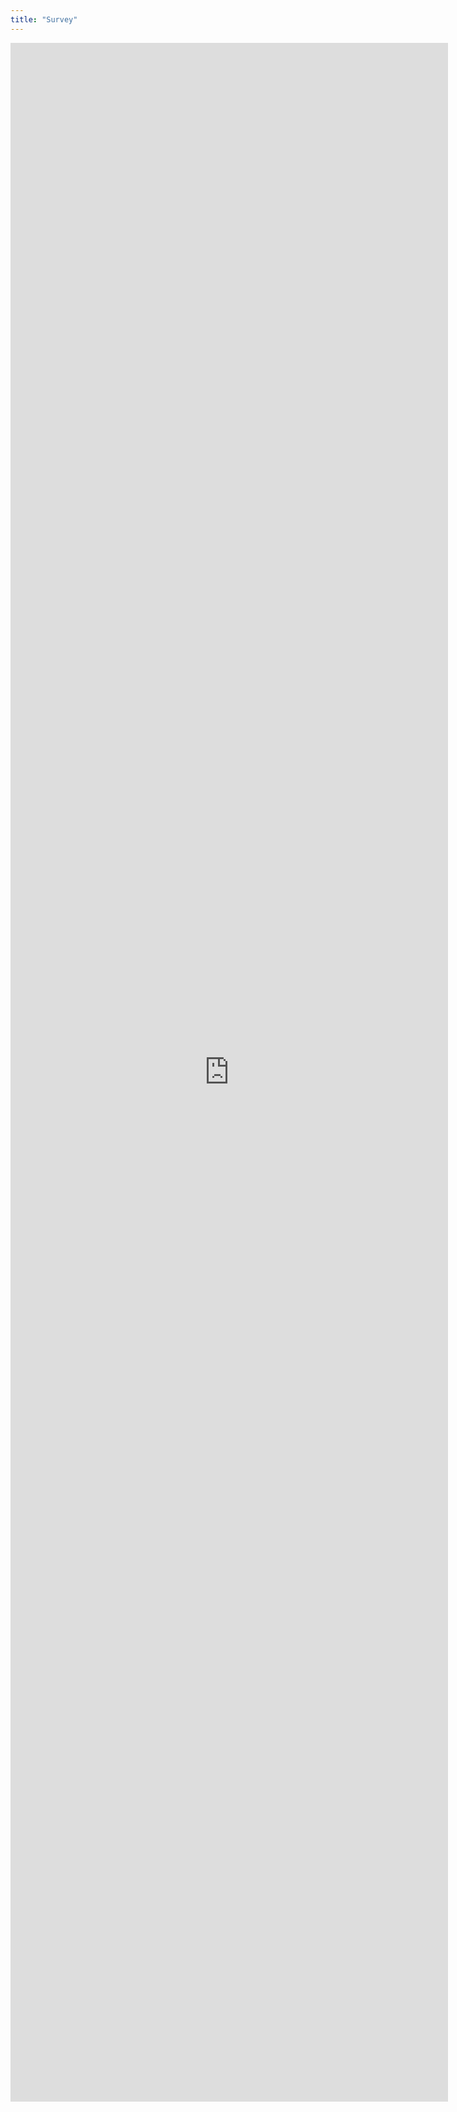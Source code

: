 ```yaml
---
title: "Survey"
---
```


<iframe 
  src="https://docs.google.com/forms/d/e/1FAIpQLSdb2UrAYMPFssTW8B7HaAZGF_j_T24SXPY_wS6fziEQEc2d_Q/viewform?embedded=true" 
  width="700" 
  height="3294" 
  frameborder="0" 
  marginheight="0" 
  marginwidth="0">
</iframe>